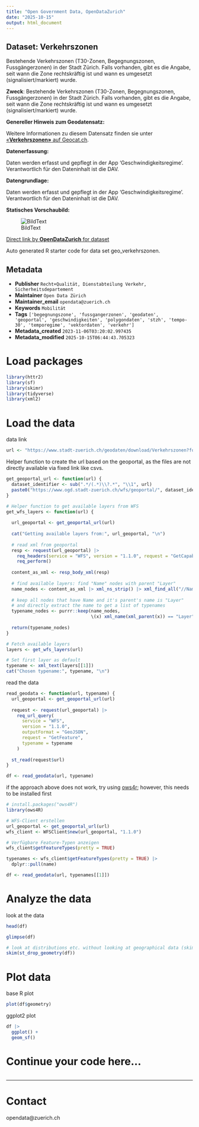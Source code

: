 ```yaml
---
title: "Open Government Data, OpenDataZurich"
date: "2025-10-15"
output: html_document
---
```


## Dataset: Verkehrszonen

Bestehende Verkehrszonen (T30-Zonen, Begegnungszonen, Fussgängerzonen) in der Stadt Zürich. Falls vorhanden, gibt es die Angabe, seit wann die Zone rechtskräftig ist und wann es umgesetzt (signalisiert/markiert) wurde.

**Zweck**: Bestehende Verkehrszonen (T30-Zonen, Begegnungszonen, Fussgängerzonen) in der Stadt Zürich. Falls vorhanden, gibt es die Angabe, seit wann die Zone rechtskräftig ist und wann es umgesetzt (signalisiert/markiert) wurde.

**Genereller Hinweis zum Geodatensatz:**


Weitere Informationen zu diesem Datensatz finden sie unter [«**Verkehrszonen»** auf Geocat.ch](https://www.geocat.ch/geonetwork/srv/ger/catalog.search#/metadata/7dc722be-027b-42a6-8bc4-9f7852eee2f9).				
			   

**Datenerfassung:**

Daten werden erfasst und gepflegt in der App 'Geschwindigkeitsregime'. Verantwortlich für den Dateninhalt ist die DAV.

**Datengrundlage:**

Daten werden erfasst und gepflegt in der App 'Geschwindigkeitsregime'. Verantwortlich für den Dateninhalt ist die DAV.

**Statisches Vorschaubild:**

![BildText](https://www.gis.stadt-zuerich.ch/zueriplan_docs/geocat/7dc722be-027b-42a6-8bc4-9f7852eee2f9.png)



[Direct link by **OpenDataZurich** for dataset](https://data.stadt-zuerich.ch/dataset/geo_verkehrszonen)

Auto generated R starter code for data set geo_verkehrszonen.

## Metadata

- **Publisher** `Recht+Qualität, Dienstabteilung Verkehr, Sicherheitsdepartement`
- **Maintainer** `Open Data Zürich`
- **Maintainer_email** `opendata@zuerich.ch`
- **Keywords** `Mobilität`
- **Tags** `['begegnungszone', 'fussgangerzonen', 'geodaten', 'geoportal', 'geschwindigkeiten', 'polygondaten', 'stzh', 'tempo-30', 'temporegime', 'vektordaten', 'verkehr']`
- **Metadata_created** `2023-11-06T03:20:02.997435`
- **Metadata_modified** `2025-10-15T06:44:43.705323`


# Load packages

```r
library(httr2)
library(sf)
library(skimr)
library(tidyverse)
library(xml2)
```

# Load the data

data link
```r
url <- "https://www.stadt-zuerich.ch/geodaten/download/Verkehrszonen?format=geojson_link"
```


Helper function to create the url based on the geoportal, as the files are not directly available via fixed link like csvs.
```r
get_geoportal_url <- function(url) {
  dataset_identifier <- sub(".*/(.*)\\?.*", "\\1", url)
  paste0("https://www.ogd.stadt-zuerich.ch/wfs/geoportal/", dataset_identifier)
}
```

```r
# Helper function to get available layers from WFS
get_wfs_layers <- function(url) {
  
  url_geoportal <- get_geoportal_url(url)
  
  cat("Getting available layers from:", url_geoportal, "\n")
  
  # read xml from geoportal
  resp <- request(url_geoportal) |> 
    req_headers(service = "WFS", version = "1.1.0", request = "GetCapabilities") |> 
    req_perform()
  
  content_as_xml <- resp_body_xml(resp)
  
  # find available layers: find "Name" nodes with parent "Layer"
  name_nodes <- content_as_xml |> xml_ns_strip() |> xml_find_all("//Name")
  
  # keep all nodes that have Name and it's parent's name is "Layer"
  # and directly extract the name to get a list of typenames
  typename_nodes <- purrr::keep(name_nodes,
                                \(x) xml_name(xml_parent(x)) == "Layer")
  
  return(typename_nodes)
}

# Fetch available layers
layers <- get_wfs_layers(url)

# Set first layer as default
typename <- xml_text(layers[[1]])
cat("Chosen typename:", typename, "\n")
```

read the data
```r
read_geodata <- function(url, typename) {
  url_geoportal <- get_geoportal_url(url)
  
  request <- request(url_geoportal) |>
    req_url_query(
      service = "WFS",
      version = "1.1.0",
      outputFormat = "GeoJSON",
      request = "GetFeature",
      typename = typename
    )
  
  st_read(request$url)
}

df <- read_geodata(url, typename)
```

if the approach above does not work, try using [ows4r](https://eblondel.github.io/ows4R/); however, this needs to be installed first
```r
# install.packages("ows4R")
library(ows4R)

# WFS-Client erstellen
url_geoportal <- get_geoportal_url(url)
wfs_client <- WFSClient$new(url_geoportal, "1.1.0")

# Verfügbare Feature-Typen anzeigen
wfs_client$getFeatureTypes(pretty = TRUE)

typenames <- wfs_client$getFeatureTypes(pretty = TRUE) |> 
  dplyr::pull(name)

df <- read_geodata(url, typenames[[1]])
```

# Analyze the data

look at the data
```r
head(df)
```

```r
glimpse(df)
```

```r
# look at distributions etc. without looking at geographical data (skim cannot deal with geometries)
skim(st_drop_geometry(df))
```

# Plot data

base R plot
```r
plot(df$geometry)
```

ggplot2 plot
```r
df |>
  ggplot() +
  geom_sf()
```

# Continue your code here...

```r

```

------------------------------------------------------------------------

# Contact

opendata@zuerich.ch

